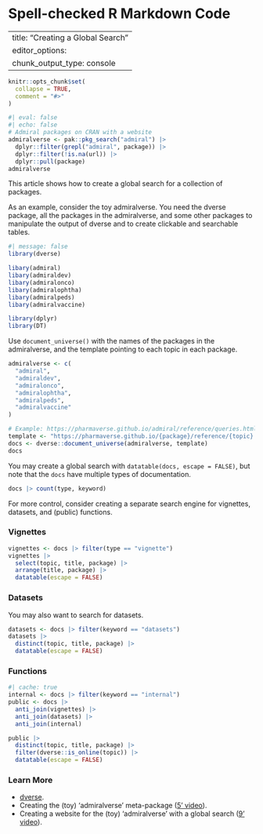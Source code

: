 # Spell-checked R Markdown Code

---
title: "Creating a Global Search"
editor_options: 
  chunk_output_type: console
---

```r
knitr::opts_chunk$set(
  collapse = TRUE,
  comment = "#>"
)
```

```r
#| eval: false
#| echo: false
# Admiral packages on CRAN with a website
admiralverse <- pak::pkg_search("admiral") |>
  dplyr::filter(grepl("admiral", package)) |>
  dplyr::filter(!is.na(url)) |>
  dplyr::pull(package)
admiralverse
```

This article shows how to create a global search for a collection of
packages. 

As an example, consider the toy admiralverse. You need the dverse package, all
the packages in the admiralverse, and some other packages to manipulate the
output of dverse and to create clickable and searchable tables.

```r
#| message: false
library(dverse)

libary(admiral)
libary(admiraldev)
libary(admiralonco)
libary(admiralophtha)
libary(admiralpeds)
libary(admiralvaccine)

library(dplyr)
library(DT)
```

Use `document_universe()` with the names of the packages in the admiralverse,
and the template pointing to each topic in each package.

```r
admiralverse <- c(
  "admiral",
  "admiraldev",
  "admiralonco",
  "admiralophtha",
  "admiralpeds",
  "admiralvaccine"
)

# Example: https://pharmaverse.github.io/admiral/reference/queries.html
template <- "https://pharmaverse.github.io/{package}/reference/{topic}.html"
docs <- dverse::document_universe(admiralverse, template)
docs
```

You may create a global search with `datatable(docs, escape = FALSE)`, but note
that the `docs` have multiple types of documentation.

```r
docs |> count(type, keyword)
```

For more control, consider creating a separate search engine for vignettes,
datasets, and (public) functions.

### Vignettes

```r
vignettes <- docs |> filter(type == "vignette")
vignettes |>
  select(topic, title, package) |>
  arrange(title, package) |>
  datatable(escape = FALSE)
```

### Datasets

You may also want to search for datasets.

```r
datasets <- docs |> filter(keyword == "datasets")
datasets |>
  distinct(topic, title, package) |>
  datatable(escape = FALSE)
```

### Functions

```r
#| cache: true
internal <- docs |> filter(keyword == "internal")
public <- docs |>
  anti_join(vignettes) |>
  anti_join(datasets) |>
  anti_join(internal)

public |>
  distinct(topic, title, package) |>
  filter(dverse::is_online(topic)) |>
  datatable(escape = FALSE)
```

### Learn More

* [dverse](https://maurolepore.github.io/dverse/index.html).
* Creating the (toy) 'admiralverse' meta-package ([5' video](https://youtu.be/ezVpsadSF7A)).
* Creating a website for the (toy) 'admiralverse' with a global search ([9' video](https://youtu.be/VhmnADBDXv0)).
